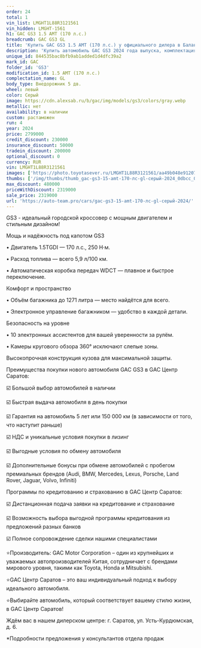 ```yaml
---
order: 24
total: 1
vin_list: LMGHT1L88R3121561
vin_hidden: LMGHT-1561
h1: GAC GS3 1.5 AMT (170 л.с.)
breadcrumb: GAC GS3 GL
title: 'Купить GAC GS3 1.5 AMT (170 л.с.) у официального дилера в Балаково'
description: 'Купить автомобиль GAC GS3 2024 года выпуска, комплектация GL, цвет - Серый, двигатель - 1.5 AMT (170 л.с.) у официального дилера в г. Балаково. Стоимость данного автомобиля GAC GS3 – 2319000'
unique_id: 844535bac8bfb9ab1added1d4dfc39a2
mark_id: GAC
folder_id: 'GS3'
modification_id: 1.5 AMT (170 л.с.)
complectation_name: GL
body_type: Внедорожник 5 дв.
wheel: левый
color: Серый
image: https://cdn.alexsab.ru/b/gac/img/models/gs3/colors/gray.webp
metallic: нет
availability: в наличии
custom: растаможен
run: 4
year: 2024
price: 2799000
credit_discount: 230000
insurance_discount: 50000
tradein_discount: 200000
optional_discount: 0
currency: RUR
vin: LMGHT1L88R3121561
images: ['https://photo.toyotasever.ru/LMGHT1L88R3121561/aa49b048e91207719159bc7f7320dbcc.jpeg', 'https://photo.toyotasever.ru/LMGHT1L88R3121561/65ee5c1e503f1ea985b70ede8b74bb5e.jpeg', 'https://photo.toyotasever.ru/LMGHT1L88R3121561/af04cec8b61f90554ca38410fa8d596c.jpeg', 'https://photo.toyotasever.ru/LMGHT1L88R3121561/3961463197ed0d25a0b634065ffb3026.jpeg', 'https://photo.toyotasever.ru/LMGHT1L88R3121561/757fa6f4a11165881ba9102aab580cc4.jpeg', 'https://photo.toyotasever.ru/LMGHT1L88R3121561/8c76219508983eaaf734bf23fd176b6c.jpeg', 'https://photo.toyotasever.ru/LMGHT1L88R3121561/5148196d988ba16d6caa7e845ec9489c.jpeg', 'https://photo.toyotasever.ru/LMGHT1L88R3121561/48588eae28dbd21f40d1937765356107.jpeg', 'https://photo.toyotasever.ru/LMGHT1L88R3121561/6cbd3d5682560998f38769e7dbbc5784.jpeg', 'https://photo.toyotasever.ru/LMGHT1L88R3121561/514028221235a23345fcdf844a23fcb5.jpeg', 'https://photo.toyotasever.ru/LMGHT1L88R3121561/6b429627b8cc03e37046b988d380ade4.jpeg', 'https://photo.toyotasever.ru/LMGHT1L88R3121561/2c8af0b61da8b0eec89984bd437eea03.jpeg', 'https://photo.toyotasever.ru/LMGHT1L88R3121561/677d18e360a25661199e0f2fdf98c28c.jpeg', 'https://photo.toyotasever.ru/LMGHT1L88R3121561/d2fff5039eb2076f72eabee75977e6f6.jpeg', 'https://photo.toyotasever.ru/LMGHT1L88R3121561/8990c9d59b5315c7af08ab9174321733.jpeg', 'https://photo.toyotasever.ru/LMGHT1L88R3121561/560ba7d858090ab516c5b6e66a541214.jpeg', 'https://photo.toyotasever.ru/LMGHT1L88R3121561/34f7965c534fd9fa18f374e490f2c3ea.jpeg', 'https://photo.toyotasever.ru/LMGHT1L88R3121561/f475001d0f5625bcc996c7d3b25c8e96.jpeg', 'https://photo.toyotasever.ru/LMGHT1L88R3121561/25e243bfdc287822c628f05592c6213d.jpeg', 'https://photo.toyotasever.ru/LMGHT1L88R3121561/6ae0aa55d4cf5597ddd7eaa41c8aa931.jpeg', 'https://photo.toyotasever.ru/LMGHT1L88R3121561/ea061885bf07eaca11f7be856b24be0e.jpeg', 'https://photo.toyotasever.ru/LMGHT1L88R3121561/082e6fce3246653cc51744965d86ae17.jpeg', 'https://photo.toyotasever.ru/LMGHT1L88R3121561/69ebf95f65b6077f569989e45845a36b.jpeg', 'https://photo.toyotasever.ru/LMGHT1L88R3121561/043a72e817b54bbfb8ba2fd4af792da3.jpeg']
thumbs: ['/img/thumbs/thumb_gac-gs3-15-amt-170-лс-gl-серый-2024_0dbcc_0.webp', '/img/thumbs/thumb_gac-gs3-15-amt-170-лс-gl-серый-2024_4bb5e_1.webp', '/img/thumbs/thumb_gac-gs3-15-amt-170-лс-gl-серый-2024_d596c_2.webp', '/img/thumbs/thumb_gac-gs3-15-amt-170-лс-gl-серый-2024_b3026_3.webp', '/img/thumbs/thumb_gac-gs3-15-amt-170-лс-gl-серый-2024_80cc4_4.webp']
max_discount: 480000
priceWithDiscount: 2319000
sale_price: 2319000
url: 'https://auto-team.pro/cars/gac-gs3-15-amt-170-лс-gl-серый-2024/'
---
```

<p>
 GS3 - идеальный городской кроссовер с мощным двигателем и стильным дизайном!
</p>
<p>
</p>
<p>
 Мощь и надёжность под капотом GS3
</p>
<p>
</p>
<p>
 • Двигатель 1.5TGDI — 170 л.с., 250 Н·м.
</p>
<p>
 • Расход топлива — всего 5,9 л/100 км.
</p>
<p>
 • Автоматическая коробка передач WDCT — плавное и быстрое переключение.
</p>
<p>
</p>
<p>
 Комфорт и пространство
</p>
<p>
</p>
<p>
 • Объём багажника до 1271 литра — место найдётся для всего.
</p>
<p>
 • Электронное управление багажником — удобство в каждой детали.
</p>
<p>
</p>
<p>
 Безопасность на уровне
</p>
<p>
</p>
<p>
 • 10 электронных ассистентов для вашей уверенности за рулём.
</p>
<p>
 • Камеры кругового обзора 360° исключают слепые зоны.
</p>
<p>
 Высокопрочная конструкция кузова для максимальной защиты.
</p>
<p>
</p>
<p>
 Преимущества покупки нового автомобиля GAC GS3 в GАС Центр Саратов:
</p>
<p>
 ☑️ Большой выбор автомобилей в наличии
</p>
<p>
 ☑️ Быстрая выдача автомобиля в день покупки
</p>
<p>
 ☑️ Гарантия на автомобиль 5 лет или 150 000 км (в зависимости от того, что наступит раньше)
</p>
<p>
 ☑️ НДС и уникальные условия покупки в лизинг
</p>
<p>
 ☑️ Выгодные условия по обмену автомобиля
</p>
<p>
 ☑️ Дополнительные бонусы при обмене автомобилей с пробегом премиальных брендов (Audi, BMW, Mercedes, Lexus, Porsche, Land Rover, Jaguar, Volvo, Infiniti)
</p>
<p>
</p>
<p>
 Программы по кредитованию и страхованию в GАС Центр Саратов:
</p>
<p>
 ☑️ Дистанционная подача заявки на кредитование и страхование
</p>
<p>
 ☑️ Возможность выбора выгодной программы кредитования из предложений разных банков
</p>
<p>
 ☑️ Полное сопровождение сделки нашими специалистами
</p>
<p>
</p>
<p>
 ⭐️Производитель: GAC Motor Corporation – один из крупнейших и уважаемых автопроизводителей Китая, сотрудничает с брендами мирового уровня, такими как Toyota, Honda и Mitsubishi.
</p>
<p>
 ⭐️GАС Центр Саратов – это ваш индивидуальный подход к выбору идеального автомобиля.
</p>
<p>
 ⭐️Выбирайте автомобиль, который соответствует вашему стилю жизни, в GАС Центр Саратов!
</p>
<p>
</p>
<p>
 Ждём вас в нашем дилерском центре: г. Саратов, ул. Усть-Курдюмская, д. 6.
</p>
<p>
</p>
<p>
 *Подробности предложения у консультантов отдела продаж
</p>
